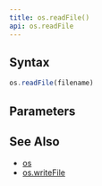 ```yaml
---
title: os.readFile()
api: os.readFile
---
```


## Syntax

``` js
os.readFile(filename)
```

## Parameters

<Parameters/>

## See Also

* [os](/reference/api/os)
* [os.writeFile](/reference/api/os/writeFile)
